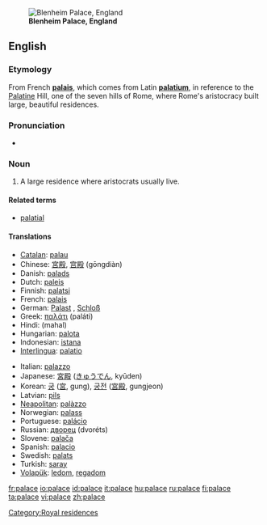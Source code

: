 [[Image:Blenheim Palace panorama.jpg|thumb|'''Blenheim Palace, England''']]
==English==

===Etymology===
From French '''[[palais]]''', which comes from Latin '''[[palatium]]''', in reference to the [[Palatine]] Hill, one of the seven hills of Rome, where Rome's aristocracy built large, beautiful residences.

===Pronunciation===
*{{audio|en-us-palace.ogg|Audio (US)}}

===Noun===
{{en-noun}}

# A large residence where aristocrats usually live.

====Related terms====
*[[palatial]]

====Translations====
{{top}}
*[[Catalan]]: [[palau]] {{m}}
*Chinese: [[宮殿]], [[宫殿]] (gōngdiàn)
*Danish: [[palads]] {{n}}
*Dutch: [[paleis]]
*Finnish: [[palatsi]]
*French: [[palais]] {{m}}
*German: [[Palast]] {{m}}, [[Schloß]] {{n}}
*Greek: [[παλάτι]] (paláti)
*Hindi: (mahal)
*Hungarian: [[palota]]
*Indonesian: [[istana]]
*[[Interlingua]]: [[palatio]]
{{mid}}
*Italian: [[palazzo]] {{m}}
*Japanese: [[宮殿]] ([[きゅうでん]], kyūden)
*Korean: [[궁]] ([[宮]], gung), [[궁전]] ([[宮殿]], gungjeon)
*Latvian: [[pils]] {{f}}
*[[Neapolitan]]: [[palàzzo]]
*Norwegian: [[palass]] {{n}}
*Portuguese: [[palácio]] {{m}}
*Russian: [[дворец]] (dvoréts) {{m}}
*Slovene: [[palača]] {{f}}
*Spanish: [[palacio]] {{m}}
*Swedish: [[palats]] {{n}}
*Turkish:  [[saray]]
*[[Volapük]]: [[ledom]], [[regadom]]
{{bottom}}

[[Category:Royal residences]]

[[fr:palace]]
[[io:palace]]
[[id:palace]]
[[it:palace]]
[[hu:palace]]
[[ru:palace]]
[[fi:palace]]
[[ta:palace]]
[[vi:palace]]
[[zh:palace]]